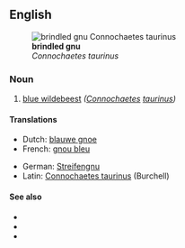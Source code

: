 ==English==
[[File:Gnu head.jpg|thumb|'''brindled gnu'''<br>''Connochaetes taurinus'']]

===Noun===
{{en-noun|sg=[[brindled]] [[gnu]]}}

# [[blue wildebeest]] ''([[Connochaetes]] [[taurinus]])''

====Translations====
{{trans-top|''Connochaetes taurinus''}}
* Dutch: [[blauwe gnoe]] {{m}}
* French: [[gnou bleu]] {{m}}
{{trans-mid}}
* German: [[Streifengnu]]
* Latin: [[Connochaetes taurinus]] (Burchell)
{{trans-bottom}}

====See also====
* {{pedia|Blue Wildebeest}}
* {{specieslite|Connochaetes taurinus}}
* {{commonslite|Connochaetes taurinus}}